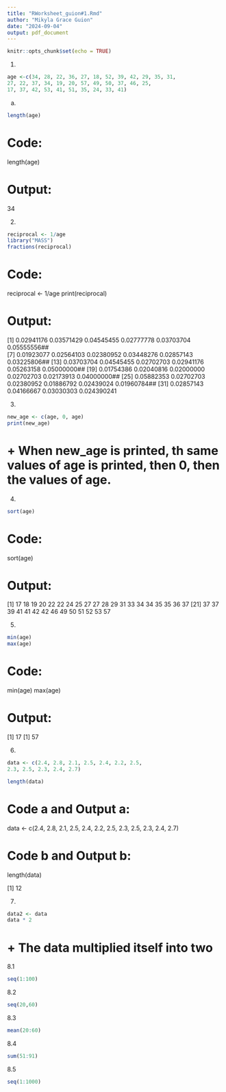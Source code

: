 ```yaml
---
title: "RWorksheet_guion#1.Rmd"
author: "Mikyla Grace Guion"
date: "2024-09-04"
output: pdf_document
---
```


```r
knitr::opts_chunk$set(echo = TRUE)
```
1.
```r
age <-c(34, 28, 22, 36, 27, 18, 52, 39, 42, 29, 35, 31,
27, 22, 37, 34, 19, 20, 57, 49, 50, 37, 46, 25, 
17, 37, 42, 53, 41, 51, 35, 24, 33, 41)
```
a.
```r
length(age)
```
# Code: 
length(age)

# Output: 
34

2. 
```r
reciprocal <- 1/age
library("MASS")
fractions(reciprocal)
```
# Code: 
reciprocal <- 1/age
print(reciprocal)

# Output:
[1] 0.02941176 0.03571429 0.04545455 0.02777778 0.03703704 0.05555556##  
[7] 0.01923077 0.02564103 0.02380952 0.03448276 0.02857143 0.03225806## 
[13] 0.03703704 0.04545455 0.02702703 0.02941176 0.05263158 0.05000000## 
[19] 0.01754386 0.02040816 0.02000000 0.02702703 0.02173913 0.04000000## 
[25] 0.05882353 0.02702703 0.02380952 0.01886792 0.02439024 0.01960784## 
[31] 0.02857143 0.04166667 0.03030303 0.024390241

3.
```r
new_age <- c(age, 0, age)
print(new_age)
```

# + When new_age is printed, th same values of age is printed, then 0, then the values of age.

4.
```r
sort(age)
```
# Code: 

sort(age)

# Output:

 [1] 17 18 19 20 22 22 24 25 27 27 28 29 31 33 34 34 35 35 36 37
[21] 37 37 39 41 41 42 42 46 49 50 51 52 53 57


5.
```r
min(age)
max(age)
```
# Code:

min(age)
max(age)

# Output:

[1] 17
[1] 57

6.
```r
data <- c(2.4, 2.8, 2.1, 2.5, 2.4, 2.2, 2.5,
2.3, 2.5, 2.3, 2.4, 2.7)
```
```r
length(data)
```
# Code a and Output a:

data <- c(2.4, 2.8, 2.1, 2.5, 2.4, 2.2, 2.5,
2.3, 2.5, 2.3, 2.4, 2.7)

# Code b and Output b:

length(data)

[1] 12

7. 
```r
data2 <- data
data * 2
```
# + The data multiplied itself into two

8.1
```r
seq(1:100)
```
8.2
```r
seq(20,60)
```
8.3
```r
mean(20:60)
```
8.4
```r
sum(51:91)
```
8.5
```r
seq(1:1000)
```

